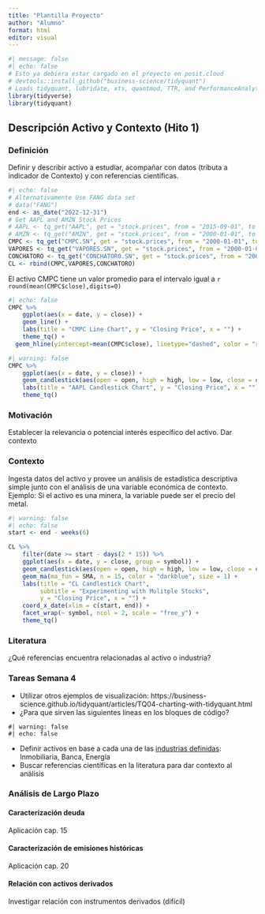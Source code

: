 ```yaml
---
title: "Plantilla Proyecto"
author: "Alumno"
format: html
editor: visual
---
```


```r
#| message: false
#| echo: false
# Esto ya debiera estar cargado en el proyecto en posit.cloud
# devtools::install_github("business-science/tidyquant")
# Loads tidyquant, lubridate, xts, quantmod, TTR, and PerformanceAnalytics
library(tidyverse)
library(tidyquant)  
```

## Descripción Activo y Contexto (Hito 1)

### Definición

Definir y describir activo a estudiar, acompañar con datos (tributa a indicador de Contexto) y con referencias científicas.

```r
#| echo: false
# Alternativamente Use FANG data set
# data("FANG") 
end <- as_date("2022-12-31")
# Get AAPL and AMZN Stock Prices
# AAPL <- tq_get("AAPL", get = "stock.prices", from = "2015-09-01", to = end)
# AMZN <- tq_get("AMZN", get = "stock.prices", from = "2000-01-01", to = end)
CMPC <- tq_get("CMPC.SN", get = "stock.prices", from = "2000-01-01", to = end)
VAPORES <- tq_get("VAPORES.SN", get = "stock.prices", from = "2000-01-01", to = end)
CONCHATORO <- tq_get("CONCHATORO.SN", get = "stock.prices", from = "2000-01-01", to = end)
CL <- rbind(CMPC,VAPORES,CONCHATORO)
```

El activo CMPC tiene un valor promedio para el intervalo igual a `r round(mean(CMPC$close),digits=0)`

```r
#| echo: false
CMPC %>%
    ggplot(aes(x = date, y = close)) +
    geom_line() +
    labs(title = "CMPC Line Chart", y = "Closing Price", x = "") + 
    theme_tq() +
  geom_hline(yintercept=mean(CMPC$close), linetype="dashed", color = "red")
```

```r
#| warning: false
CMPC %>%
    ggplot(aes(x = date, y = close)) +
    geom_candlestick(aes(open = open, high = high, low = low, close = close)) +
    labs(title = "AAPL Candlestick Chart", y = "Closing Price", x = "") +
    theme_tq()
```

### Motivación

Establecer la relevancia o potencial interés específico del activo. Dar contexto

### Contexto

Ingesta datos del activo y provee un análisis de estadística descriptiva simple junto con el análisis de una variable económica de contexto. Ejemplo: Si el activo es una minera, la variable puede ser el precio del metal.

```r
#| warning: false
#| echo: false
start <- end - weeks(6)

CL %>%
    filter(date >= start - days(2 * 15)) %>%
    ggplot(aes(x = date, y = close, group = symbol)) +
    geom_candlestick(aes(open = open, high = high, low = low, close = close)) +
    geom_ma(ma_fun = SMA, n = 15, color = "darkblue", size = 1) +
    labs(title = "CL Candlestick Chart", 
         subtitle = "Experimenting with Mulitple Stocks",
         y = "Closing Price", x = "") + 
    coord_x_date(xlim = c(start, end)) +
    facet_wrap(~ symbol, ncol = 2, scale = "free_y") +
    theme_tq()
```

### Literatura

¿Qué referencias encuentra relacionadas al activo o industria?

### Tareas Semana 4

-   Utilizar otros ejemplos de visualización: https://business-science.github.io/tidyquant/articles/TQ04-charting-with-tidyquant.html
-   ¿Para que sirven las siguientes líneas en los bloques de código?
```
#| warning: false
#| echo: false
```
-   Definir activos en base a cada una de las [industrias definidas](https://uandes.instructure.com/courses/28266/pages/proyecto-del-curso): Inmobiliaria, Banca, Energía
-   Buscar referencias científicas en la literatura para dar contexto al análisis


### Análisis de Largo Plazo

#### Caracterización deuda

Aplicación cap. 15

#### Caracterización de emisiones históricas

Aplicación cap. 20

#### Relación con activos derivados

Investigar relación con instrumentos derivados (difícil)
